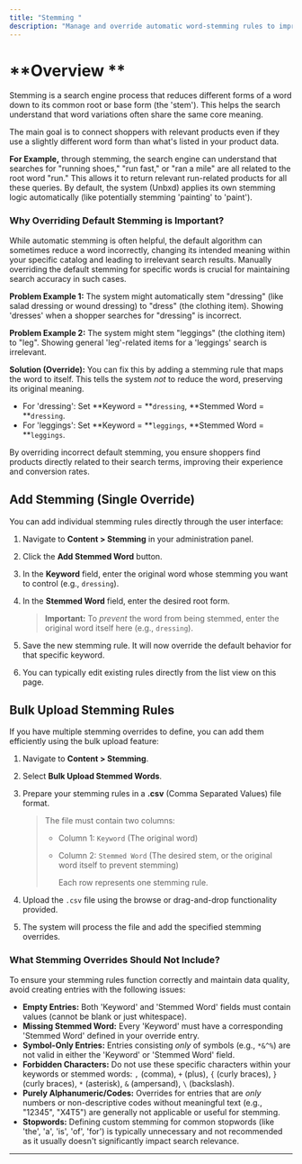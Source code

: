 ```yaml
---
title: "Stemming "
description: "Manage and override automatic word-stemming rules to improve search result accuracy and relevance. "
---
```


# **Overview **

Stemming is a search engine process that reduces different forms of a word down to its common root or base form (the 'stem'). This helps the search understand that word variations often share the same core meaning.

The main goal is to connect shoppers with relevant products even if they use a slightly different word form than what's listed in your product data.

**For Example,** through stemming, the search engine can understand that searches for "running shoes," "run fast," or "ran a mile" are all related to the root word "run." This allows it to return relevant run-related products for all these queries. By default, the system (Unbxd) applies its own stemming logic automatically (like potentially stemming 'painting' to 'paint').

### **Why Overriding Default Stemming is Important?**

While automatic stemming is often helpful, the default algorithm can sometimes reduce a word incorrectly, changing its intended meaning within your specific catalog and leading to irrelevant search results. Manually overriding the default stemming for specific words is crucial for maintaining search accuracy in such cases.

**Problem Example 1:** The system might automatically stem "dressing" (like salad dressing or wound dressing) to "dress" (the clothing item). Showing 'dresses' when a shopper searches for "dressing" is incorrect.

**Problem Example 2:** The system might stem "leggings" (the clothing item) to "leg". Showing general 'leg'-related items for a 'leggings' search is irrelevant.

**Solution (Override):** You can fix this by adding a stemming rule that maps the word to itself. This tells the system _not_ to reduce the word, preserving its original meaning.

- For 'dressing': Set **Keyword = **`dressing`, **Stemmed Word = **`dressing`.
- For 'leggings': Set **Keyword = **`leggings`, **Stemmed Word = **`leggings`.

By overriding incorrect default stemming, you ensure shoppers find products directly related to their search terms, improving their experience and conversion rates.

## **Add Stemming (Single Override)**

You can add individual stemming rules directly through the user interface:

1. Navigate to **Content \> Stemming** in your administration panel.
2. Click the **Add Stemmed Word** button.
3. In the **Keyword** field, enter the original word whose stemming you want to control (e.g., `dressing`).
4. In the **Stemmed Word** field, enter the desired root form.

   > **Important:** To _prevent_ the word from being stemmed, enter the original word itself here (e.g., `dressing`).
5. Save the new stemming rule. It will now override the default behavior for that specific keyword.
6. You can typically edit existing rules directly from the list view on this page.

## **Bulk Upload Stemming Rules**

If you have multiple stemming overrides to define, you can add them efficiently using the bulk upload feature:

1. Navigate to **Content \> Stemming**.
2. Select **Bulk Upload Stemmed Words**.
3. Prepare your stemming rules in a **.csv** (Comma Separated Values) file format.

   > The file must contain two columns:
   > - Column 1: `Keyword` (The original word)
   > - Column 2: `Stemmed Word` (The desired stem, or the original word itself to prevent stemming)
   >
   >   Each row represents one stemming rule.
4. Upload the `.csv` file using the browse or drag-and-drop functionality provided.
5. The system will process the file and add the specified stemming overrides.

### **What Stemming Overrides Should Not Include?**

To ensure your stemming rules function correctly and maintain data quality, avoid creating entries with the following issues:

- **Empty Entries:** Both 'Keyword' and 'Stemmed Word' fields must contain values (cannot be blank or just whitespace).
- **Missing Stemmed Word:** Every 'Keyword' must have a corresponding 'Stemmed Word' defined in your override entry.
- **Symbol-Only Entries:** Entries consisting _only_ of symbols (e.g., `*&^%`) are not valid in either the 'Keyword' or 'Stemmed Word' field.
- **Forbidden Characters:** Do not use these specific characters within your keywords or stemmed words: `,` (comma), `+` (plus), `{` (curly braces), `}` (curly braces), `*` (asterisk), `&` (ampersand), `\` (backslash).
- **Purely Alphanumeric/Codes:** Overrides for entries that are _only_ numbers or non-descriptive codes without meaningful text (e.g., "12345", "X4T5") are generally not applicable or useful for stemming.
- **Stopwords:** Defining custom stemming for common stopwords (like 'the', 'a', 'is', 'of', 'for') is typically unnecessary and not recommended as it usually doesn't significantly impact search relevance.

---